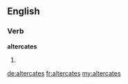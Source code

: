 ==English==

===Verb===
'''altercates'''

# {{third-person singular of|altercate}}

[[de:altercates]]
[[fr:altercates]]
[[my:altercates]]